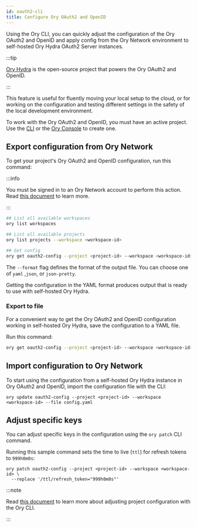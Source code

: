 ```yaml
---
id: oauth2-cli
title: Configure Ory OAuth2 and OpenID
---
```


Using the Ory CLI, you can quickly adjust the configuration of the Ory OAuth2 and OpenID and apply config from the Ory Network
environment to self-hosted Ory Hydra OAuth2 Server instances.

:::tip

[Ory Hydra](https://github.com/ory/hydra) is the open-source project that powers the Ory OAuth2 and OpenID.

:::

This feature is useful for fluently moving your local setup to the cloud, or for working on the configuration and testing
different settings in the safety of the local development environment.

To work with the Ory OAuth2 and OpenID, you must have an active project. Use the [CLI](./config-with-cli#create-ory-cloud-project)
or the [Ory Console](https://console.ory.com/) to create one.

## Export configuration from Ory Network

To get your project's Ory OAuth2 and OpenID configuration, run this command:

:::info

You must be signed in to an Ory Network account to perform this action. Read
[this document](./cli-basics#use-cli-with-existing-cloud-account) to learn more.

:::

```bash
## List all available workspaces
ory list workspaces

## List all available projects
ory list projects --workspace <workspace-id>

## Get config
ory get oauth2-config --project <project-id> --workspace <workspace-id> --format yaml
```

The `--format` flag defines the format of the output file. You can choose one of `yaml` ,`json`, or `json-pretty`.

Getting the configuration in the YAML format produces output that is ready to use with self-hosted Ory Hydra.

### Export to file

For a convenient way to get the Ory OAuth2 and OpenID configuration working in self-hosted Ory Hydra, save the configuration to a
YAML file.

Run this command:

```bash
ory get oauth2-config --project <project-id> --workspace <workspace-id> --format yaml > oauth2-config.yaml
```

## Import configuration to Ory Network

To start using the configuration from a self-hosted Ory Hydra instance in Ory OAuth2 and OpenID, import the configuration file
with the CLI:

```shell
ory update oauth2-config --project <project-id> --workspace <workspace-id> --file config.yaml
```

## Adjust specific keys

You can adjust specific keys in the configuration using the `ory patch` CLI command.

Running this sample command sets the time to live (`ttl`) for refresh tokens to `999h0m0s`:

```shell
ory patch oauth2-config --project <project-id> --workspace <workspace-id> \
  --replace '/ttl/refresh_token="999h0m0s"'
```

:::note

Read [this document](./config-with-cli) to learn more about adjusting project configuration with the Ory CLI.

:::
